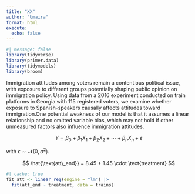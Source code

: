 ```yaml
---
title: "XX"
author: "Umaira"
format: html
execute: 
  echo: false
---
```



```r
#| message: false
library(tidyverse)
library(primer.data)
library(tidymodels)
library(broom)
```
Immigration attitudes among voters remain a contentious political issue, with exposure to different groups potentially shaping public opinion on immigration policy. Using data from a 2016 experiment conducted on train platforms in Georgia with 115 registered voters, we examine whether exposure to Spanish-speakers causally affects attitudes toward immigration.One potential weakness of our model is that it assumes a linear relationship and no omitted variable bias, which may not hold if other unmeasured factors also influence immigration attitudes.

$$Y = \beta_0 + \beta_1 X_1 + \beta_2 X_2 + \cdots + \beta_n X_n + \epsilon$$

with $\epsilon \sim \mathcal{N}(0, \sigma^2)$.


$$
\hat{\text{att\_end}} = 8.45 + 1.45 \cdot \text{treatment}
$$


```r
#| cache: true
fit_att <- linear_reg(engine = "lm") |>
  fit(att_end ~ treatment, data = trains)
```
